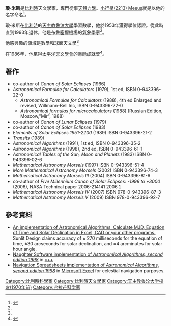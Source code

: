 '''瓊·米斯'''{{BD|1928年|12月12日}}是[[比利時|比利時]]天文學家，專門從事[[天體力學|天體力學]]。[[小行星|小行星]][[小行星2213|(2213) Meeus]]就是以他的名字命名<ref name=MAM>{{cite book |title=Mathematical Astronomy Morsels |last=Meeus |first=Meeus |publisher=Willmann-Bell |location=Richmond, Virginia |page=(Author biography) |ISBN=0-943396-51-4}}</ref>。

瓊·米斯在[[比利時|比利時]]的[[天主教魯汶大學|天主教魯汶大學]]學習數學，他於1953年獲得學位認證。從此時直到1993年退休，他是[[布魯塞爾機場|布魯塞爾機場]]的[[氣象學家|氣象學家]]<ref name=MAM />。

他感興趣的領域是數學和球面天文學<ref name=MAM />

在1986年，他贏得[[太平洋天文學會|太平洋天文學會]]的[[太平洋天文學會業餘成就獎|業餘成就獎]]<ref>{{Cite journal
  | last = Wolff
  | first = S.
  | coauthors = Andrew Fraknoi
  | title = Jean Meeus received the Amateur Achievement Award of the Astronomical Society of the Pacific
  | journal = Mercury
  | volume = 15
  | issue = 5
  | pages = 142–143
  | publisher = Astronomical Society of the Pacific
  | bibcode = 1986Mercu..15R.142W|date=June 1986}}
</ref>。

== 著作 ==
* co-author of ''Canon of Solar Eclipses'' (1966)
* ''Astronomical Formulae for Calculators'' (1979), 1st ed, ISBN 0-943396-22-0
** ''Astronomical Formulae for Calculators'' (1988), 4th ed Enlarged and revised, Willmann-Bell Inc, ISBN 0-943396-22-0
** ''Astronomical formulas for microcalculators'' (1988) (Russian Edition, Moscow,"Mir", 1988)
* co-author of ''Canon of Lunar Eclipses'' (1979)
* co-author of ''Canon of Solar Eclipses'' (1983)
* ''Elements of Solar Eclipses 1951-2200'' (1989) ISBN 0-943396-21-2
* ''Transits'' (1989)
* ''Astronomical Algorithms'' (1991), 1st ed, ISBN 0-943396-35-2
* ''Astronomical Algorithms'' (1998), 2nd ed, ISBN 0-943396-61-1
* ''Astronomical Tables of the Sun, Moon and Planets'' (1983) ISBN 0-943396-02-6
* ''Mathematical Astronomy Morsels'' (1997) ISBN 0-943396-51-4
* ''More Mathematical Astronomy Morsels'' (2002) ISBN 0-943396-74-3
* ''Mathematical Astronomy Morsels III'' (2004) ISBN 0-943396-81-6
* co-author of ''Five Millennium Canon of Solar Eclipses: -1999 to +3000'' (2006), NASA Technical paper 2006-214141 2006 [http://eclipse.gsfc.nasa.gov/SEpubs/5MCSE.html] {{Wayback|url=http://eclipse.gsfc.nasa.gov/SEpubs/5MCSE.html |date=20081216051034 }}
* ''Mathematical Astronomy Morsels IV'' (2007) ISBN 978-0-943396-87-3
* ''Mathematical Astronomy Morsels V'' (2009) ISBN 978-0-943396-92-7

== 參考資料 ==
{{Reflist}}
* [https://web.archive.org/web/20150330075926/http://www.sunlit-design.com/infosearch/meeus.php?indexref=1 An implementation of Astronomical Algorithms. Calculate MJD, Equation of Time and Solar Declination in Excel, CAD or your other programs.]  Sunlit Design claims accuracy of ± 270 milliseconds for the equation of time, ±30 arcseconds for solar declination, and ±4 arcminutes for solar hour angle.
* [http://www.naughter.com/aa.html Naughter Software implementation of ''Astronomical Algorithms, second edition 1998''] {{Wayback|url=http://www.naughter.com/aa.html |date=20210211055702 }} in [[c++|c++]]
* [http://www.navigation-spreadsheets.com/almanac_data.html Navigation Spreadsheets implementation of ''Astronomical Algorithms, second edition 1998''] {{Wayback|url=http://www.navigation-spreadsheets.com/almanac_data.html |date=20210323120905 }} in [[Microsoft_Excel|Microsoft Excel]] for celestial navigation purposes.

{{S-start}}
{{Succession box| before = Gregg Thompson & Robert Evans | title = [[太平洋天文學會業餘成就獎|太平洋天文學會業餘成就獎]] | years = 1986 | after = Clinton B. Ford}}
{{S-end}}

{{Authority control}}

{{DEFAULTSORT:Meeus, Jean}}

[[Category:比利時科學家|Category:比利時科學家]]
[[Category:比利時天文學家|Category:比利時天文學家]]
[[Category:天主教鲁汶大学校友(1970年前)|Category:天主教鲁汶大学校友(1970年前)]]
[[Category:弗拉芒科学家|Category:弗拉芒科学家]]

{{Europe-astronomer-stub}}
